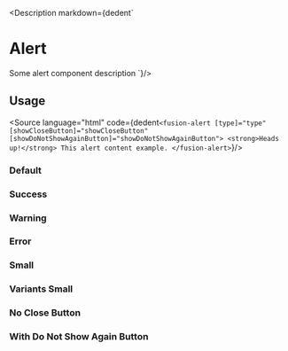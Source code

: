 
<Meta title="Components/Alert/All"/>

<Description markdown={dedent`
# Alert
Some alert component description
`}/>

## Usage
<Source language="html"
        code={dedent`
<fusion-alert [type]="type" [showCloseButton]="showCloseButton" [showDoNotShowAgainButton]="showDoNotShowAgainButton">
    <strong>Heads up!</strong> This alert content example.
</fusion-alert>
`}/>

### Default
<Canvas>
    <Story storyName="Default" id="components-alert--default" />
</Canvas>

### Success
<Canvas>
    <Story storyName="Success" id="components-alert--success" />
</Canvas>

### Warning
<Canvas>
    <Story id="components-alert--warning" />
</Canvas>

### Error
<Canvas>
    <Story id="components-alert--error" />
</Canvas>

### Small
<Canvas>
    <Story id="components-alert--small" />
</Canvas>

### Variants Small
<Canvas>
    <div style={{display: "flex", flexDirection: "row", flexWrap: "wrap", alignItems: "center", gap: "20px"}}>
        <Story id="components-alert--small" />
        <Story id="components-alert--small-success" />
        <Story id="components-alert--small-warning" />
        <Story id="components-alert--small-error" />
    </div>
</Canvas>

### No Close Button
<Canvas>
    <Story id="components-alert--no-close-button" />
</Canvas>

### With Do Not Show Again Button
<Canvas>
    <Story id="components-alert--not-show-again-button" />
</Canvas>


<ArgsTable of={AlertComponent}  />

